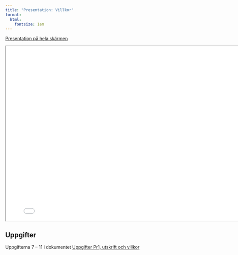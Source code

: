 ---
title: "Presentation: Villkor"
format:
  html:
    fontsize: 1em
---

[Presentation på hela skärmen](villkor-pres.html)

:::{.double-v-space}
:::
<iframe src="./villkor-pres.html" width="800" height="550"></iframe>

## Uppgifter

Uppgifterna 7 -- 11 i dokumentet [Uppgifter Pr1, utskrift och villkor](../../uppgifter/utskrift-och-villkor/index.qmd#uppgift-7)